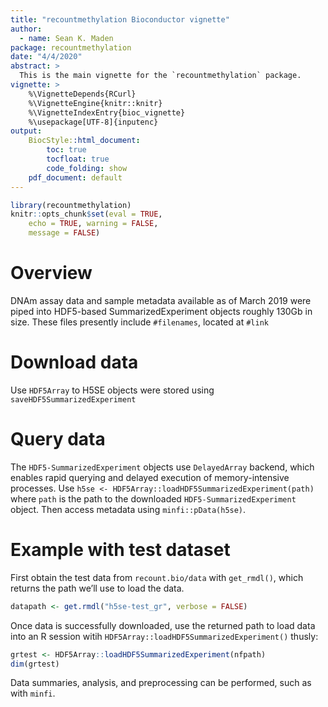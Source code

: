 ```yaml
---
title: "recountmethylation Bioconductor vignette"
author: 
  - name: Sean K. Maden
package: recountmethylation
date: "4/4/2020"
abstract: > 
  This is the main vignette for the `recountmethylation` package.
vignette: >
    %\VignetteDepends{RCurl}
    %\VignetteEngine{knitr::knitr} 
    %\VignetteIndexEntry{bioc_vignette} 
    %\usepackage[UTF-8]{inputenc}
output:
    BiocStyle::html_document:
        toc: true
        tocfloat: true
        code_folding: show
    pdf_document: default
---
```


```r
library(recountmethylation)
knitr::opts_chunk$set(eval = TRUE,
    echo = TRUE, warning = FALSE,
    message = FALSE)
```

# Overview

DNAm assay data and sample metadata available as of March 2019 were 
piped into HDF5-based SummarizedExperiment objects roughly 130Gb in size.
These files presently include `#filenames`, located at `#link`

# Download data
Use `HDF5Array` to 
H5SE objects were stored using `saveHDF5SummarizedExperiment`

# Query data

The `HDF5-SummarizedExperiment` objects use `DelayedArray` backend,
which enables rapid querying and delayed execution of memory-intensive processes.
Use `h5se <- HDF5Array::loadHDF5SummarizedExperiment(path)` where `path` is the path to the
downloaded `HDF5-SummarizedExperiment` object. Then access metadata using `minfi::pData(h5se)`.

# Example with test dataset

First obtain the test data from `recount.bio/data` with `get_rmdl()`, which returns the path we'll use to load the data.

```r
datapath <- get.rmdl("h5se-test_gr", verbose = FALSE)
```

Once data is successfully downloaded, use the returned path to load data into an R session witih `HDF5Array::loadHDF5SummarizedExperiment()` thusly:

```r
grtest <- HDF5Array::loadHDF5SummarizedExperiment(nfpath)
dim(grtest)
```

Data summaries, analysis, and preprocessing can be performed, such as with `minfi`.